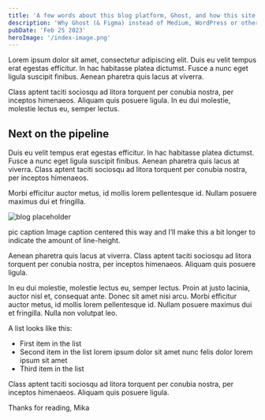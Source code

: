 ```yaml
---
title: 'A few words about this blog platform, Ghost, and how this site was made'
description: 'Why Ghost (& Figma) instead of Medium, WordPress or other options?'
pubDate: 'Feb 25 2023'
heroImage: '/index-image.png'
---
```


Lorem ipsum dolor sit amet, consectetur adipiscing elit. Duis eu velit tempus erat egestas efficitur. In hac habitasse platea dictumst. Fusce a nunc eget ligula suscipit finibus. Aenean pharetra quis lacus at viverra. 

Class aptent taciti sociosqu ad litora torquent per conubia nostra, per inceptos himenaeos. Aliquam quis posuere ligula. In eu dui molestie, molestie lectus eu, semper lectus. 

## Next on the pipeline

Duis eu velit tempus erat egestas efficitur. In hac habitasse platea dictumst. Fusce a nunc eget ligula suscipit finibus. Aenean pharetra quis lacus at viverra. Class aptent taciti sociosqu ad litora torquent per conubia nostra, per inceptos himenaeos. 

Morbi efficitur auctor metus, id mollis lorem pellentesque id. Nullam posuere maximus dui et fringilla.

![blog placeholder](/blog-ghost.png)

pic caption Image caption centered this way and I’ll make this a bit longer to indicate the amount of line-height. 

Aenean pharetra quis lacus at viverra. Class aptent taciti sociosqu ad litora torquent per conubia nostra, per inceptos himenaeos. Aliquam quis posuere ligula. 

In eu dui molestie, molestie lectus eu, semper lectus. Proin at justo lacinia, auctor nisl et, consequat ante. Donec sit amet nisi arcu. Morbi efficitur auctor metus, id mollis lorem pellentesque id. Nullam posuere maximus dui et fringilla. Nulla non volutpat leo.

A list looks like this:

- First item in the list
- Second item in the list lorem ipsum dolor sit amet nunc felis dolor lorem ipsum sit amet
- Third item in the list

Class aptent taciti sociosqu ad litora torquent per conubia nostra, per inceptos himenaeos. Aliquam quis posuere ligula.

Thanks for reading,
Mika